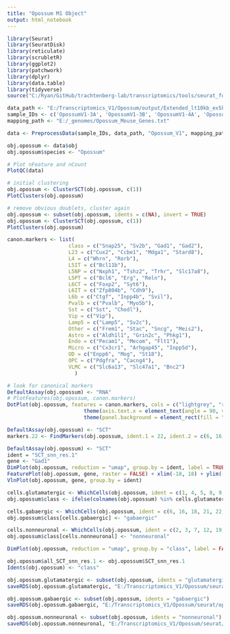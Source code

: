 ```yaml
---
title: "Opossum M1 Object"
output: html_notebook
---
```


```r

library(Seurat)
library(SeuratDisk)
library(reticulate)
library(scrubletR)
library(ggplot2)
library(patchwork)
library(dplyr)
library(data.table)
library(tidyverse)
source("C:/Ryan/GitHub/trachtenberg-lab/transcriptomics/tools/seurat_functions.R")

data_path <- "E:/Transcriptomics_V1/Opossum/output/Extended_lt10kb_ex5kb/"
sample_IDs <- c('OpossumV1-3A', 'OpossumV1-3B', 'OpossumV1-4A', 'OpossumV1-4B')
mapping_path <- "E:/_genomes/Opossum_Mouse_Genes.txt"

data <- PreprocessData(sample_IDs, data_path, "Opossum_V1", mapping_path)

obj.opossum <- data$obj
obj.opossum$species <- "Opossum"

```


```r

# Plot nFeature and nCount
PlotQC(data)

```


```r

# initial clustering
obj.opossum <- ClusterSCT(obj.opossum, c(1))
PlotClusters(obj.opossum)

```


```r

# remove obvious doublets, cluster again
obj.opossum <- subset(obj.opossum, idents = c(NA), invert = TRUE)
obj.opossum <- ClusterSCT(obj.opossum, c(1))
PlotClusters(obj.opossum)

```


```r

canon.markers <- list(
                    class = c("Snap25", "Sv2b", "Gad1", "Gad2"),
                    L23 = c("Cux2", "Ccbe1", "Mdga1", "Stard8"),
                    L4 = c("Whrn", "Rorb"),
                    L5IT = c("Bcl11b"),
                    L5NP = c("Nxph1", "Tshz2", "Trhr", "Slc17a8"),
                    L5PT = c("Bcl6", "Erg", "Reln"),
                    L6CT = c("Foxp2", "Syt6"),
                    L6IT = c("Zfp804b", "Cdh9"),
                    L6b = c("Ctgf", "Inpp4b", "Svil"),
                    Pvalb = c("Pvalb", "Myo5b"), 
                    Sst = c("Sst", "Chodl"),
                    Vip = c("Vip"),
                    Lamp5 = c("Lamp5", "Sv2c"),
                    Other = c("Frem1", "Stac", "Sncg", "Meis2"),
                    Astro = c("Aldh1l1", "Grin2c", "Phkg1"),
                    Endo = c("Pecam1", "Mecom", "Flt1"),
                    Micro = c("Cx3cr1", "Arhgap45", "Inpp5d"),
                    OD = c("Enpp6", "Mog", "St18"),
                    OPC = c("Pdgfra", "Cacng4"),
                    VLMC = c("Slc6a13", "Slc47a1", "Bnc2")
                      )

# look for canonical markers
DefaultAssay(obj.opossum) <- "RNA"
# PlotFeatures(obj.opossum, canon.markers)
DotPlot(obj.opossum, features = canon.markers, cols = c("lightgrey", "red"), scale = FALSE) + 
                         theme(axis.text.x = element_text(angle = 90, vjust = 0.25)) + 
                         theme(panel.background = element_rect(fill = "white", color = NA), plot.background = element_rect(fill = "white", color = NA)) + NoLegend()

```


```r

DefaultAssay(obj.opossum) <- "SCT"
markers.22 <- FindMarkers(obj.opossum, ident.1 = 22, ident.2 = c(6, 16, 18, 21, 23, 25))

```


```r

DefaultAssay(obj.opossum) <- "SCT"
ident = "SCT_snn_res.1"
gene <- "Gad1"
DimPlot(obj.opossum, reduction = "umap", group.by = ident, label = TRUE, raster = FALSE) + NoLegend() + xlim(-18, 18) + ylim(-18, 18) + coord_equal()
FeaturePlot(obj.opossum, gene, raster = FALSE) + xlim(-18, 18) + ylim(-18, 18) + coord_equal()
VlnPlot(obj.opossum, gene, group.by = ident)

```


```r

cells.glutamatergic <- WhichCells(obj.opossum, ident = c(1, 4, 5, 8, 9, 10, 11, 13, 14, 15, 17, 20, 24))
obj.opossum$class <- ifelse(colnames(obj.opossum) %in% cells.glutamatergic, "glutamatergic", "ambiguous")

cells.gabaergic <- WhichCells(obj.opossum, ident = c(6, 16, 18, 21, 22, 23, 25))
obj.opossum$class[cells.gabaergic] <- "gabaergic"

cells.nonneuronal <- WhichCells(obj.opossum, ident = c(2, 3, 7, 12, 19, 26, 27))
obj.opossum$class[cells.nonneuronal] <- "nonneuronal"

```


```r

DimPlot(obj.opossum, reduction = "umap", group.by = "class", label = FALSE, raster = FALSE, shuffle = TRUE) + xlim(-18, 18) + ylim(-18, 18) + coord_equal()

```


```r

obj.opossum$all_SCT_snn_res.1 <- obj.opossum$SCT_snn_res.1
Idents(obj.opossum) <- "class"

obj.opossum.glutamatergic <- subset(obj.opossum, idents = "glutamatergic")
saveRDS(obj.opossum.glutamatergic, "E:/Transcriptomics_V1/Opossum/seurat/opossum_v1_glutamatergic.rds")

obj.opossum.gabaergic <- subset(obj.opossum, idents = "gabaergic")
saveRDS(obj.opossum.gabaergic, "E:/Transcriptomics_V1/Opossum/seurat/opossum_v1_gabaergic.rds")

obj.opossum.nonneuronal <- subset(obj.opossum, idents = "nonneuronal")
saveRDS(obj.opossum.nonneuronal, "E:/Transcriptomics_V1/Opossum/seurat/opossum_v1_nonneuronal.rds")

```

